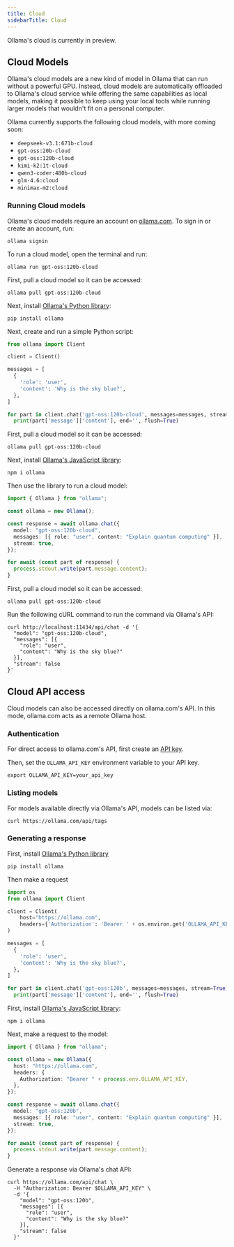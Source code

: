 ```yaml
---
title: Cloud
sidebarTitle: Cloud
---
```


<Info>Ollama's cloud is currently in preview.</Info>

## Cloud Models

Ollama's cloud models are a new kind of model in Ollama that can run without a powerful GPU. Instead, cloud models are automatically offloaded to Ollama's cloud service while offering the same capabilities as local models, making it possible to keep using your local tools while running larger models that wouldn't fit on a personal computer.

Ollama currently supports the following cloud models, with more coming soon:

- `deepseek-v3.1:671b-cloud`
- `gpt-oss:20b-cloud`
- `gpt-oss:120b-cloud`
- `kimi-k2:1t-cloud`
- `qwen3-coder:480b-cloud`
- `glm-4.6:cloud`
- `minimax-m2:cloud`

### Running Cloud models

Ollama's cloud models require an account on [ollama.com](https://ollama.com). To sign in or create an account, run:

```
ollama signin
```

<Tabs>
  <Tab title="CLI">

To run a cloud model, open the terminal and run:

```
ollama run gpt-oss:120b-cloud
```

  </Tab>
  <Tab title="Python">

First, pull a cloud model so it can be accessed:

```
ollama pull gpt-oss:120b-cloud
```

Next, install [Ollama's Python library](https://github.com/ollama/ollama-python):

```
pip install ollama
```

Next, create and run a simple Python script:

```python
from ollama import Client

client = Client()

messages = [
  {
    'role': 'user',
    'content': 'Why is the sky blue?',
  },
]

for part in client.chat('gpt-oss:120b-cloud', messages=messages, stream=True):
  print(part['message']['content'], end='', flush=True)
```

  </Tab>
  <Tab title="JavaScript">

First, pull a cloud model so it can be accessed:

```
ollama pull gpt-oss:120b-cloud
```

Next, install [Ollama's JavaScript library](https://github.com/ollama/ollama-js):

```
npm i ollama
```

Then use the library to run a cloud model:

```typescript
import { Ollama } from "ollama";

const ollama = new Ollama();

const response = await ollama.chat({
  model: "gpt-oss:120b-cloud",
  messages: [{ role: "user", content: "Explain quantum computing" }],
  stream: true,
});

for await (const part of response) {
  process.stdout.write(part.message.content);
}
```

  </Tab>
  <Tab title="cURL">

First, pull a cloud model so it can be accessed:

```
ollama pull gpt-oss:120b-cloud
```

Run the following cURL command to run the command via Ollama's API:

```
curl http://localhost:11434/api/chat -d '{
  "model": "gpt-oss:120b-cloud",
  "messages": [{
    "role": "user",
    "content": "Why is the sky blue?"
  }],
  "stream": false
}'
```

  </Tab>
</Tabs>

## Cloud API access

Cloud models can also be accessed directly on ollama.com's API. In this mode, ollama.com acts as a remote Ollama host.

### Authentication

For direct access to ollama.com's API, first create an [API key](https://ollama.com/settings/keys).

Then, set the `OLLAMA_API_KEY` environment variable to your API key.

```
export OLLAMA_API_KEY=your_api_key
```

### Listing models

For models available directly via Ollama's API, models can be listed via:

```
curl https://ollama.com/api/tags
```

### Generating a response

<Tabs>
  <Tab title="Python">

First, install [Ollama's Python library](https://github.com/ollama/ollama-python)

```
pip install ollama
```

Then make a request

```python
import os
from ollama import Client

client = Client(
    host="https://ollama.com",
    headers={'Authorization': 'Bearer ' + os.environ.get('OLLAMA_API_KEY')}
)

messages = [
  {
    'role': 'user',
    'content': 'Why is the sky blue?',
  },
]

for part in client.chat('gpt-oss:120b', messages=messages, stream=True):
  print(part['message']['content'], end='', flush=True)
```

  </Tab>
  <Tab title="JavaScript">

First, install [Ollama's JavaScript library](https://github.com/ollama/ollama-js):

```
npm i ollama
```

Next, make a request to the model:

```typescript
import { Ollama } from "ollama";

const ollama = new Ollama({
  host: "https://ollama.com",
  headers: {
    Authorization: "Bearer " + process.env.OLLAMA_API_KEY,
  },
});

const response = await ollama.chat({
  model: "gpt-oss:120b",
  messages: [{ role: "user", content: "Explain quantum computing" }],
  stream: true,
});

for await (const part of response) {
  process.stdout.write(part.message.content);
}
```

  </Tab>
  <Tab title="cURL">

Generate a response via Ollama's chat API:

```
curl https://ollama.com/api/chat \
  -H "Authorization: Bearer $OLLAMA_API_KEY" \
  -d '{
    "model": "gpt-oss:120b",
    "messages": [{
      "role": "user",
      "content": "Why is the sky blue?"
    }],
    "stream": false
  }'
```

  </Tab>
</Tabs>
